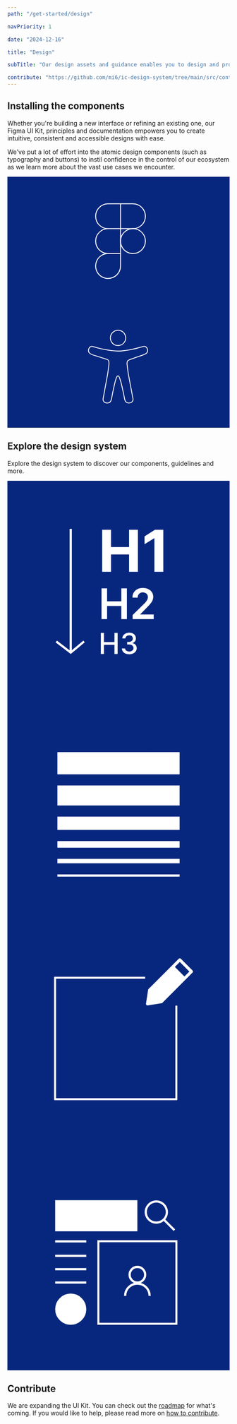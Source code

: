 ```yaml
---
path: "/get-started/design"

navPriority: 1

date: "2024-12-16"

title: "Design"

subTitle: "Our design assets and guidance enables you to design and prototype apps and digital products."

contribute: "https://github.com/mi6/ic-design-system/tree/main/src/content/structured/get-started/design.mdx"
---
```



## Installing the components

Whether you're building a new interface or refining an existing one, our Figma UI Kit, principles and documentation empowers you to create intuitive, consistent and accessible designs with ease.

We’ve put a lot of effort into the atomic design components (such as typography and buttons) to instil confidence in the control of our ecosystem as we learn more about the vast use cases we encounter.

<div className="get-started-vertical-cards">
  <GatsbyLink to="/get-started/design/figma">
    <IcCardVertical
      heading="Get the Figma UI Kit"
      message="Reusable and flexible Figma components used to design and prototype."
      clickable
      style={{ width: "100%", height: "100%" }}
    >
      <svg
        slot="image-top"
        style={{
          height: "100%",
          width: "100%",
        }}
        viewBox="0 0 248 140"
        fill="none"
        xmlns="http://www.w3.org/2000/svg"
      >
        <rect width="248" height="140" fill="#07277E" />
        <path
          d="M140.13 85.6303C147.796 85.6303 154.01 79.4159 154.01 71.7501C154.01 64.0843 147.796 57.8699 140.13 57.8699C132.464 57.8699 126.25 64.0843 126.25 71.7501C126.25 79.4159 132.464 85.6303 140.13 85.6303Z"
          stroke="white"
          stroke-linecap="round"
          stroke-linejoin="round"
        />
        <path
          d="M112.37 85.6302C109.624 85.6302 106.941 86.4443 104.658 87.9694C102.376 89.4946 100.597 91.6624 99.5461 94.1987C98.4955 96.735 98.2206 99.5258 98.7562 102.218C99.2918 104.911 100.614 107.384 102.555 109.325C104.496 111.266 106.969 112.588 109.662 113.124C112.354 113.659 115.145 113.385 117.681 112.334C120.218 111.284 122.386 109.504 123.911 107.222C125.436 104.939 126.25 102.256 126.25 99.5104V85.6302M112.37 85.6302H126.25M112.37 85.6302C108.688 85.6302 105.158 84.1678 102.555 81.5648C99.9519 78.9617 98.4895 75.4313 98.4895 71.75C98.4895 68.0687 99.9519 64.5383 102.555 61.9352C105.158 59.3322 108.688 57.8698 112.37 57.8698M126.25 85.6302V57.8698M126.25 30.1094H140.13C143.811 30.1094 147.342 31.5717 149.945 34.1748C152.548 36.7778 154.01 40.3083 154.01 43.9896C154.01 47.6708 152.548 51.2013 149.945 53.8044C147.342 56.4074 143.811 57.8698 140.13 57.8698H126.25M126.25 30.1094V57.8698M126.25 30.1094H112.37C108.688 30.1094 105.158 31.5717 102.555 34.1748C99.9519 36.7778 98.4895 40.3083 98.4895 43.9896C98.4895 47.6708 99.9519 51.2013 102.555 53.8044C105.158 56.4074 108.688 57.8698 112.37 57.8698M126.25 57.8698H112.37"
          stroke="white"
          stroke-linecap="round"
          stroke-linejoin="round"
        />
      </svg>
    </IcCardVertical>
  </GatsbyLink>
  <GatsbyLink to="/accessibility/needs/general">
    <IcCardVertical
      heading="Designing for accessibility"
      message="Best practices for designing inclusive experiences."
      clickable
      style={{ width: "100%", height: "100%" }}
    >
      <svg
        slot="image-top"
        style={{
          height: "100%",
          width: "100%",
        }}
        viewBox="0 0 248 140"
        fill="none"
        xmlns="http://www.w3.org/2000/svg"
      >
        <rect width="248" height="140" fill="#1E1E1E" />
        <rect width="248" height="140" fill="#07277E" />
        <g clip-path="url(#clip0_0_1)">
          <mask id="path-2-inside-1_0_1" fill="white">
            <path d="M157 54.4996C156.952 54.7474 156.92 54.9987 156.856 55.2412C156.559 56.3669 155.824 57.1669 154.89 57.8094C153.849 58.5227 152.692 58.9988 151.505 59.4094C149.676 60.0413 147.851 60.6785 146.023 61.3139C143.228 62.2856 140.434 63.2573 137.638 64.229C136.674 64.5635 135.74 64.9565 134.909 65.5671C134.473 65.8875 134.236 66.3105 134.138 66.8308C133.966 67.7565 133.939 68.6911 134.044 69.6203C134.25 71.461 134.494 73.2982 134.727 75.1372C134.898 76.4788 135.039 77.8275 135.258 79.1621C135.526 80.8134 135.859 82.4542 136.167 84.0985C136.658 86.7251 137.153 89.3517 137.646 91.9783C138.162 94.7235 138.678 97.4669 139.195 100.212C139.66 102.681 140.123 105.152 140.592 107.619C141.067 110.12 139.555 112.172 137.192 112.78C136.183 113.041 135.162 113.081 134.146 112.842C132.791 112.526 131.852 111.68 131.209 110.481C130.683 109.499 130.43 108.432 130.218 107.349C129.743 104.915 129.282 102.478 128.756 100.055C128.103 97.0456 127.409 94.0456 126.695 91.0508C126.224 89.0738 125.674 87.1145 124.976 85.2011C124.704 84.456 124.428 83.7091 123.964 83.0524C123.583 82.5144 123.256 82.5126 122.868 83.0471C122.387 83.7091 122.104 84.4684 121.834 85.2277C121.046 87.4348 120.462 89.7021 119.941 91.9818C119.366 94.4969 118.818 97.0173 118.291 99.5413C117.86 101.603 117.485 103.676 117.076 105.741C116.86 106.819 116.65 107.899 116.385 108.966C116.175 109.812 115.798 110.596 115.254 111.292C114.54 112.203 113.608 112.75 112.462 112.915C111.179 113.099 109.931 112.972 108.759 112.389C106.942 111.488 106.027 109.681 106.39 107.69C106.922 104.759 107.467 101.83 108.006 98.8988C108.51 96.1589 109.011 93.4173 109.515 90.6774C110.12 87.38 110.713 84.079 111.335 80.7851C111.682 78.9479 111.88 77.093 112.132 75.2434C112.344 73.6912 112.561 72.1389 112.757 70.5849C112.923 69.2734 113.006 67.9583 112.826 66.6361C112.681 65.5582 112.113 64.806 111.125 64.3865C110.479 64.114 109.814 63.8839 109.143 63.675C106.319 62.7883 103.492 61.9175 100.666 61.0413C98.8634 60.482 97.0413 59.9741 95.2619 59.3475C94.0626 58.9245 92.8846 58.4094 91.8561 57.6271C90.534 56.62 89.8525 55.3279 90.034 53.6412C90.1924 52.165 90.7209 50.857 91.849 49.8499C92.8259 48.9791 93.9665 48.7207 95.2352 49.0765C96.8136 49.5207 98.3848 49.9915 99.9702 50.411C102.846 51.1721 105.744 51.8341 108.661 52.4146C111.045 52.8889 113.44 53.3031 115.853 53.6199C118.355 53.9474 120.862 54.1757 123.387 54.181C125.071 54.1845 126.75 54.0801 128.426 53.9173C130.957 53.673 133.468 53.296 135.966 52.8429C138.695 52.3473 141.411 51.7863 144.1 51.1066C146.578 50.4783 149.05 49.8145 151.514 49.1331C152.557 48.8446 153.55 48.8322 154.507 49.3791C155.23 49.7915 155.764 50.3915 156.173 51.1048C156.627 51.8978 156.897 52.7509 156.97 53.6624C156.974 53.6996 156.993 53.735 157.004 53.7704V54.4907L157 54.4996Z" />
          </mask>
          <path
            d="M157 54.4996C156.952 54.7474 156.92 54.9987 156.856 55.2412C156.559 56.3669 155.824 57.1669 154.89 57.8094C153.849 58.5227 152.692 58.9988 151.505 59.4094C149.676 60.0413 147.851 60.6785 146.023 61.3139C143.228 62.2856 140.434 63.2573 137.638 64.229C136.674 64.5635 135.74 64.9565 134.909 65.5671C134.473 65.8875 134.236 66.3105 134.138 66.8308C133.966 67.7565 133.939 68.6911 134.044 69.6203C134.25 71.461 134.494 73.2982 134.727 75.1372C134.898 76.4788 135.039 77.8275 135.258 79.1621C135.526 80.8134 135.859 82.4542 136.167 84.0985C136.658 86.7251 137.153 89.3517 137.646 91.9783C138.162 94.7235 138.678 97.4669 139.195 100.212C139.66 102.681 140.123 105.152 140.592 107.619C141.067 110.12 139.555 112.172 137.192 112.78C136.183 113.041 135.162 113.081 134.146 112.842C132.791 112.526 131.852 111.68 131.209 110.481C130.683 109.499 130.43 108.432 130.218 107.349C129.743 104.915 129.282 102.478 128.756 100.055C128.103 97.0456 127.409 94.0456 126.695 91.0508C126.224 89.0738 125.674 87.1145 124.976 85.2011C124.704 84.456 124.428 83.7091 123.964 83.0524C123.583 82.5144 123.256 82.5126 122.868 83.0471C122.387 83.7091 122.104 84.4684 121.834 85.2277C121.046 87.4348 120.462 89.7021 119.941 91.9818C119.366 94.4969 118.818 97.0173 118.291 99.5413C117.86 101.603 117.485 103.676 117.076 105.741C116.86 106.819 116.65 107.899 116.385 108.966C116.175 109.812 115.798 110.596 115.254 111.292C114.54 112.203 113.608 112.75 112.462 112.915C111.179 113.099 109.931 112.972 108.759 112.389C106.942 111.488 106.027 109.681 106.39 107.69C106.922 104.759 107.467 101.83 108.006 98.8988C108.51 96.1589 109.011 93.4173 109.515 90.6774C110.12 87.38 110.713 84.079 111.335 80.7851C111.682 78.9479 111.88 77.093 112.132 75.2434C112.344 73.6912 112.561 72.1389 112.757 70.5849C112.923 69.2734 113.006 67.9583 112.826 66.6361C112.681 65.5582 112.113 64.806 111.125 64.3865C110.479 64.114 109.814 63.8839 109.143 63.675C106.319 62.7883 103.492 61.9175 100.666 61.0413C98.8634 60.482 97.0413 59.9741 95.2619 59.3475C94.0626 58.9245 92.8846 58.4094 91.8561 57.6271C90.534 56.62 89.8525 55.3279 90.034 53.6412C90.1924 52.165 90.7209 50.857 91.849 49.8499C92.8259 48.9791 93.9665 48.7207 95.2352 49.0765C96.8136 49.5207 98.3848 49.9915 99.9702 50.411C102.846 51.1721 105.744 51.8341 108.661 52.4146C111.045 52.8889 113.44 53.3031 115.853 53.6199C118.355 53.9474 120.862 54.1757 123.387 54.181C125.071 54.1845 126.75 54.0801 128.426 53.9173C130.957 53.673 133.468 53.296 135.966 52.8429C138.695 52.3473 141.411 51.7863 144.1 51.1066C146.578 50.4783 149.05 49.8145 151.514 49.1331C152.557 48.8446 153.55 48.8322 154.507 49.3791C155.23 49.7915 155.764 50.3915 156.173 51.1048C156.627 51.8978 156.897 52.7509 156.97 53.6624C156.974 53.6996 156.993 53.735 157.004 53.7704V54.4907L157 54.4996Z"
            fill="#07277E"
            stroke="white"
            stroke-width="1.80645"
            mask="url(#path-2-inside-1_0_1)"
          />
          <mask id="path-3-inside-2_0_1" fill="white">
            <path d="M124.159 31C124.508 31.0531 124.862 31.0867 125.205 31.1628C128.609 31.9133 130.976 33.9009 132.052 37.1984C133.141 40.5347 132.403 43.5702 130.01 46.1508C128.43 47.8552 126.419 48.7933 124.095 48.9101C120.581 49.0853 117.819 47.6765 115.874 44.7543C114.91 43.3047 114.459 41.6781 114.476 39.9436C114.497 37.5612 115.331 35.4851 116.992 33.7594C118.499 32.1929 120.356 31.3062 122.518 31.0478C122.623 31.0354 122.727 31.0159 122.832 31.0018C123.275 31.0018 123.718 31.0018 124.159 31.0018V31Z" />
          </mask>
          <path
            d="M124.159 31C124.508 31.0531 124.862 31.0867 125.205 31.1628C128.609 31.9133 130.976 33.9009 132.052 37.1984C133.141 40.5347 132.403 43.5702 130.01 46.1508C128.43 47.8552 126.419 48.7933 124.095 48.9101C120.581 49.0853 117.819 47.6765 115.874 44.7543C114.91 43.3047 114.459 41.6781 114.476 39.9436C114.497 37.5612 115.331 35.4851 116.992 33.7594C118.499 32.1929 120.356 31.3062 122.518 31.0478C122.623 31.0354 122.727 31.0159 122.832 31.0018C123.275 31.0018 123.718 31.0018 124.159 31.0018V31Z"
            fill="#07277E"
            stroke="white"
            stroke-width="1.80645"
            mask="url(#path-3-inside-2_0_1)"
          />
        </g>
        <defs>
          <clipPath id="clip0_0_1">
            <rect
              width="67"
              height="82"
              fill="white"
              transform="translate(90 31)"
            />
          </clipPath>
        </defs>
      </svg>
    </IcCardVertical>
  </GatsbyLink>
</div>

## Explore the design system

Explore the design system to discover our components, guidelines and more.

<div className="get-started-horizontal-cards">
  <GetStartedHorizontalCard
    heading="Styles"
    message="Create consistent experiences across diverse touchpoints."
    href="/styles"
  >
    <svg
      slot="image"
      viewBox="0 0 1600 1600"
      fill="none"
      xmlns="http://www.w3.org/2000/svg"
    >
      <rect width="1600" height="1600" fill="#07277E" />
      <rect x="1040" y="192" width="336" height="336" fill="#07277E" />
      <path
        d="M682.295 655V352.455H746.261V477.284H876.114V352.455H939.932V655H876.114V530.023H746.261V655H682.295ZM1122.52 352.455V655H1058.56V413.17H1056.78L987.5 456.602V399.875L1062.4 352.455H1122.52Z"
        fill="white"
      />
      <path
        d="M677.807 995V773.909H717.858V867.506H820.307V773.909H860.466V995H820.307V901.08H717.858V995H677.807ZM901.866 995V966.068L978.622 890.824C985.963 883.411 992.08 876.826 996.974 871.068C1001.87 865.311 1005.54 859.733 1007.99 854.335C1010.43 848.937 1011.66 843.18 1011.66 837.062C1011.66 830.081 1010.07 824.108 1006.91 819.142C1003.74 814.104 999.385 810.218 993.844 807.483C988.302 804.748 982.005 803.381 974.952 803.381C967.683 803.381 961.313 804.892 955.844 807.915C950.374 810.866 946.128 815.076 943.105 820.545C940.154 826.015 938.679 832.528 938.679 840.085H900.571C900.571 826.051 903.774 813.852 910.179 803.489C916.584 793.125 925.401 785.1 936.628 779.415C947.927 773.729 960.882 770.886 975.491 770.886C990.317 770.886 1003.34 773.657 1014.57 779.199C1025.8 784.741 1034.51 792.333 1040.7 801.977C1046.96 811.621 1050.09 822.633 1050.09 835.011C1050.09 843.288 1048.5 851.42 1045.34 859.409C1042.17 867.398 1036.59 876.25 1028.61 885.966C1020.69 895.682 1009.57 907.449 995.247 921.267L957.139 960.023V961.534H1053.43V995H901.866Z"
        fill="white"
      />
      <path
        d="M672.619 1246V1094.73H695.443V1160.47H770.858V1094.73H793.756V1246H770.858V1180.04H695.443V1246H672.619ZM877.591 1248.07C867.447 1248.07 858.386 1246.32 850.409 1242.82C842.481 1239.33 836.203 1234.48 831.574 1228.27C826.994 1222.02 824.532 1214.78 824.188 1206.56H847.381C847.676 1211.04 849.178 1214.93 851.886 1218.23C854.644 1221.48 858.239 1223.99 862.67 1225.76C867.102 1227.53 872.027 1228.42 877.443 1228.42C883.402 1228.42 888.67 1227.39 893.25 1225.32C897.879 1223.25 901.498 1220.37 904.108 1216.68C906.718 1212.93 908.023 1208.62 908.023 1203.75C908.023 1198.68 906.718 1194.22 904.108 1190.38C901.547 1186.49 897.78 1183.44 892.807 1181.22C887.883 1179.01 881.924 1177.9 874.932 1177.9H862.153V1159.28H874.932C880.545 1159.28 885.47 1158.27 889.705 1156.26C893.989 1154.24 897.337 1151.43 899.75 1147.84C902.163 1144.19 903.369 1139.93 903.369 1135.06C903.369 1130.38 902.311 1126.32 900.193 1122.87C898.125 1119.37 895.17 1116.64 891.33 1114.67C887.538 1112.7 883.057 1111.72 877.886 1111.72C872.962 1111.72 868.358 1112.63 864.074 1114.45C859.839 1116.22 856.392 1118.78 853.733 1122.13C851.074 1125.43 849.646 1129.39 849.449 1134.02H827.364C827.61 1125.85 830.023 1118.66 834.602 1112.45C839.231 1106.25 845.337 1101.4 852.92 1097.9C860.504 1094.41 868.924 1092.66 878.182 1092.66C887.883 1092.66 896.254 1094.55 903.295 1098.35C910.386 1102.09 915.852 1107.09 919.693 1113.34C923.583 1119.59 925.504 1126.44 925.455 1133.88C925.504 1142.34 923.14 1149.53 918.364 1155.44C913.636 1161.35 907.333 1165.32 899.455 1167.34V1168.52C909.5 1170.04 917.28 1174.03 922.795 1180.48C928.36 1186.93 931.117 1194.94 931.068 1204.49C931.117 1212.81 928.803 1220.27 924.125 1226.87C919.496 1233.47 913.169 1238.66 905.142 1242.45C897.116 1246.2 887.932 1248.07 877.591 1248.07Z"
        fill="white"
      />
      <line
        x1="456"
        y1="346"
        x2="456"
        y2="1226"
        stroke="white"
        stroke-width="16"
      />
      <path d="M352 1156L456 1236L552 1156" stroke="white" stroke-width="16" />
    </svg>
  </GetStartedHorizontalCard>
  <GetStartedHorizontalCard
    heading="Principles"
    message="Design principles that drive our ways of working."
    href="/get-started/design/design-principles"
  >
    <svg
      slot="image"
      viewBox="0 0 1600 1600"
      fill="none"
      xmlns="http://www.w3.org/2000/svg"
    >
      <rect width="1600" height="1600" fill="#07277E" />
      <rect x="1040" y="192" width="336" height="336" fill="#07277E" />
      <rect x="360" y="352" width="880" height="160" fill="white" />
      <rect x="360" y="592" width="880" height="144" fill="white" />
      <rect x="360" y="816" width="880" height="96" fill="white" />
      <rect x="360" y="992" width="880" height="48" fill="white" />
      <rect x="360" y="1120" width="880" height="32" fill="white" />
      <rect x="360" y="1232" width="880" height="16" fill="white" />
    </svg>
  </GetStartedHorizontalCard>
  <GetStartedHorizontalCard
    heading="Content styles"
    message="Guidelines for inclusive reading and interaction."
    href="/styles/content-style"
  >
    <svg
      slot="image"
      viewBox="0 0 1600 1600"
      fill="none"
      xmlns="http://www.w3.org/2000/svg"
    >
      <rect width="1600" height="1600" fill="#07277E" />
      <mask id="path-2-inside-1_743_11317" fill="white">
        <rect x="336" y="368.422" width="887.579" height="887.579" rx="2.5" />
      </mask>
      <rect
        x="336"
        y="368.422"
        width="887.579"
        height="887.579"
        rx="2.5"
        stroke="white"
        stroke-width="28.48"
        mask="url(#path-2-inside-1_743_11317)"
      />
      <rect x="992" y="192" width="384" height="384" fill="#07277E" />
      <path
        fill-rule="evenodd"
        clip-rule="evenodd"
        d="M1013.19 462.663C1013.55 460.396 1014.61 458.3 1016.24 456.68L1233.92 238.995C1235.95 236.97 1238.7 235.833 1241.56 235.833C1244.42 235.833 1247.17 236.97 1249.2 238.995L1333.22 323.019C1335.24 325.044 1336.37 327.785 1336.37 330.644C1336.37 333.502 1335.24 336.244 1333.22 338.269L1115.49 555.975C1113.87 557.592 1111.77 558.651 1109.51 558.999L1010.26 574.249C1008.58 574.506 1006.87 574.364 1005.26 573.837C1003.65 573.309 1002.18 572.409 1000.98 571.21C999.784 570.011 998.884 568.547 998.356 566.936C997.829 565.325 997.687 563.612 997.944 561.937L1013.19 462.663ZM1034.02 469.446L1021.55 550.662L1102.75 538.177L1310.3 330.644L1241.55 261.913L1034.02 469.446Z"
        fill="white"
      />
      <path
        fill-rule="evenodd"
        clip-rule="evenodd"
        d="M1262.2 384.535L1185.8 308.287L1201.07 292.994L1277.45 369.242L1262.2 384.535Z"
        fill="white"
      />
      <path
        d="M1193.55 292.494L1024.56 461.482L1012.49 570.118L1096.99 558.047L1145.27 521.835L1265.98 389.059L1193.55 292.494Z"
        fill="white"
      />
    </svg>
  </GetStartedHorizontalCard>
  <GetStartedHorizontalCard
    heading="Patterns"
    message="Lower learning curves by using intuitive, expandable patterns. "
    href="/patterns"
  >
    <svg
      slot="image"
      viewBox="0 0 1600 1600"
      fill="none"
      xmlns="http://www.w3.org/2000/svg"
    >
      <rect width="1600" height="1600" fill="#07277E" />
      <rect x="1104" y="192" width="272" height="272" fill="#07277E" />
      <rect
        x="344.447"
        y="376.447"
        width="591.105"
        height="223.105"
        fill="white"
        stroke="white"
        stroke-width="0.894737"
      />
      <rect
        x="655.12"
        y="671.12"
        width="561.76"
        height="593.76"
        stroke="white"
        stroke-width="14.24"
      />
      <circle
        cx="456"
        cy="1160"
        r="104"
        fill="white"
        stroke="white"
        stroke-width="16"
      />
      <circle cx="936" cy="912" r="56" stroke="white" stroke-width="16" />
      <path
        d="M848 1064C848 1040.66 857.271 1018.28 873.775 1001.77C890.278 985.271 912.661 976 936 976C959.339 976 981.722 985.271 998.225 1001.77C1014.73 1018.28 1024 1040.66 1024 1064"
        stroke="white"
        stroke-width="16"
      />
      <line
        x1="344"
        y1="672"
        x2="568"
        y2="672"
        stroke="white"
        stroke-width="16"
      />
      <line
        x1="344"
        y1="776"
        x2="568"
        y2="776"
        stroke="white"
        stroke-width="16"
      />
      <line
        x1="344"
        y1="872"
        x2="568"
        y2="872"
        stroke="white"
        stroke-width="16"
      />
      <line
        x1="344"
        y1="968"
        x2="568"
        y2="968"
        stroke="white"
        stroke-width="16"
      />
      <path
        d="M1206.91 586.712L1207.48 586.146L1206.91 585.581L1135.87 514.539C1148.12 500.157 1155.47 481.448 1155.47 461C1155.47 438.952 1146.71 417.806 1131.12 402.216C1115.53 386.625 1094.38 377.867 1072.33 377.867C1050.29 377.867 1029.14 386.625 1013.55 402.216C997.959 417.806 989.2 438.952 989.2 461C989.2 483.048 997.959 504.193 1013.55 519.784C1029.14 535.374 1050.28 544.133 1072.33 544.133C1091.88 544.153 1110.8 537.25 1125.74 524.661L1196.79 595.706L1197.35 596.271L1197.92 595.706L1206.91 586.712ZM1023.64 412.304C1036.55 399.389 1054.07 392.133 1072.33 392.133C1081.38 392.133 1090.33 393.914 1098.69 397.375C1107.04 400.836 1114.63 405.909 1121.03 412.304C1127.42 418.699 1132.5 426.29 1135.96 434.646C1139.42 443.001 1141.2 451.956 1141.2 461C1141.2 470.044 1139.42 478.999 1135.96 487.354C1132.5 495.709 1127.42 503.301 1121.03 509.696C1114.63 516.091 1107.04 521.163 1098.69 524.624C1090.33 528.085 1081.38 529.867 1072.33 529.867C1054.07 529.867 1036.55 522.611 1023.64 509.696C1010.72 496.781 1003.47 479.264 1003.47 461C1003.47 442.735 1010.72 425.219 1023.64 412.304Z"
        fill="white"
        stroke="white"
        stroke-width="1.6"
      />
    </svg>
  </GetStartedHorizontalCard>
</div>

## Contribute

We are expanding the UI Kit. You can check out the [roadmap](/community/roadmap) for what's coming. If you would like to help, please read more on [how to contribute](/community).
